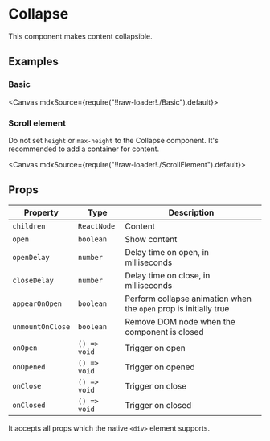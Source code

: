 
<Meta title="Animations/Collapse" />

# Collapse

This component makes content collapsible.

## Examples

### Basic

<Canvas mdxSource={require("!!raw-loader!./Basic").default}>
  <Story id="examples-collapse--basic" />
</Canvas>

### Scroll element

Do not set `height` or `max-height` to the Collapse component. It's recommended to add a container for content.

<Canvas mdxSource={require("!!raw-loader!./ScrollElement").default}>
  <Story id="examples-collapse--scroll-element" />
</Canvas>

## Props

| Property         | Type         | Description                                                       |
| ---------------- | ------------ | ----------------------------------------------------------------- |
| `children`       | `ReactNode`  | Content                                                           |
| `open`           | `boolean`    | Show content                                                      |
| `openDelay`      | `number`     | Delay time on open, in milliseconds                               |
| `closeDelay`     | `number`     | Delay time on close, in milliseconds                              |
| `appearOnOpen`   | `boolean`    | Perform collapse animation when the `open` prop is initially true |
| `unmountOnClose` | `boolean`    | Remove DOM node when the component is closed                      |
| `onOpen`         | `() => void` | Trigger on open                                                   |
| `onOpened`       | `() => void` | Trigger on opened                                                 |
| `onClose`        | `() => void` | Trigger on close                                                  |
| `onClosed`       | `() => void` | Trigger on closed                                                 |

It accepts all props which the native `<div>` element supports.
